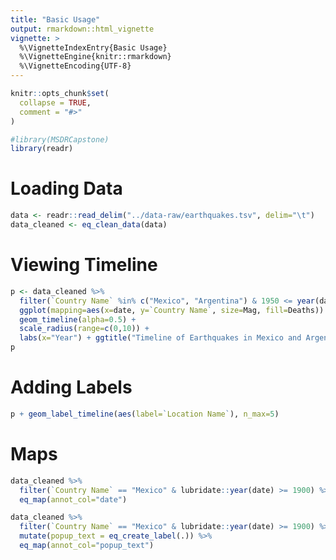 ```yaml
---
title: "Basic Usage"
output: rmarkdown::html_vignette
vignette: >
  %\VignetteIndexEntry{Basic Usage}
  %\VignetteEngine{knitr::rmarkdown}
  %\VignetteEncoding{UTF-8}
---
```


```r
knitr::opts_chunk$set(
  collapse = TRUE,
  comment = "#>"
)
```

```r
#library(MSDRCapstone)
library(readr)
```


# Loading Data

```r
data <- readr::read_delim("../data-raw/earthquakes.tsv", delim="\t")
data_cleaned <- eq_clean_data(data)
```

# Viewing Timeline

```r
p <- data_cleaned %>%
  filter(`Country Name` %in% c("Mexico", "Argentina") & 1950 <= year(date) & year(date) <= 2022) %>%
  ggplot(mapping=aes(x=date, y=`Country Name`, size=Mag, fill=Deaths)) + 
  geom_timeline(alpha=0.5) + 
  scale_radius(range=c(0,10)) +
  labs(x="Year") + ggtitle("Timeline of Earthquakes in Mexico and Argentina") 
p
```

# Adding Labels

```r
p + geom_label_timeline(aes(label=`Location Name`), n_max=5)

```

# Maps

```r
data_cleaned %>%
  filter(`Country Name` == "Mexico" & lubridate::year(date) >= 1900) %>%
  eq_map(annot_col="date")

```


```r
data_cleaned %>%
  filter(`Country Name` == "Mexico" & lubridate::year(date) >= 1900) %>%
  mutate(popup_text = eq_create_label(.)) %>%
  eq_map(annot_col="popup_text")


```





